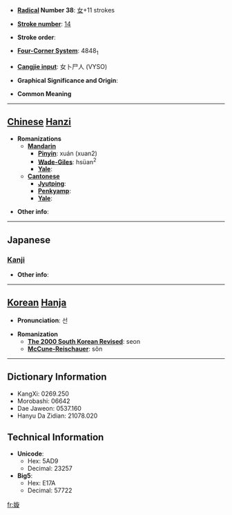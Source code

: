 * '''[[Wiktionary:Chinese radical index| Radical]] Number 38''': [[Wiktionary:Chinese radical index 女|女]]+11 strokes

* '''[[Wiktionary:Chinese total strokes index|Stroke number]]''': [[Wiktionary:Chinese total strokes index 14|14]]

* '''Stroke order''': 

* '''[[Wiktionary:Chinese four corner index|Four-Corner System]]''': 4848<sub>1</sub>

* '''[[Wiktionary:Chinese Cangjie index|Cangjie input]]''': 女卜尸人 (VYSO)

* '''Graphical Significance and Origin''': 

* '''Common Meaning'''

----

== [[Chinese]] [[Hanzi]] ==

* '''Romanizations'''
** '''[[Mandarin]]'''
*** '''[[Pinyin]]''': xuán (xuan2)
*** '''[[Wade-Giles]]''': hsüan<sup>2</sup>
*** '''[[Yale]]''': 
** '''[[Cantonese]]'''
*** '''[[Jyutping]]''':
*** '''[[Penkyamp]]''': 
*** '''[[Yale]]''': 

* '''Other info''': 

----

==Japanese==
===[[Kanji]]===
{{kanji|on readings=[[せっ]] (seb), [[ぜん]] (zen)|kun readings=[[みめよい]] (mimeyoi)}}

* '''Other info''':  

----

== [[Korean]] [[Hanja]] ==

* '''Pronunciation''': 선

* '''Romanization'''
** '''[[The 2000 South Korean Revised Romanization|The 2000 South Korean Revised]]''': seon
** '''[[McCune-Reischauer]]''': sŏn

----

== Dictionary Information ==

* KangXi: 0269.250
* Morobashi: 06642
* Dae Jaweon: 0537.160
* Hanyu Da Zidian: 21078.020

== Technical Information ==

* '''Unicode''':
** Hex: 5AD9
** Decimal: 23257
* '''Big5''':
** Hex: E17A
** Decimal: 57722

[[fr:嫙]]
